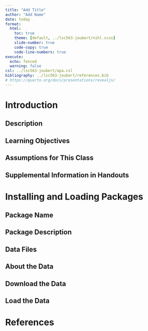 ```yaml
---
title: "Add Title"
author: "Add Name"
date: today
format:
  html:
    toc: true
    theme: [default, ../lsc563-joubert/nihl.scss]
    slide-number: true
    code-copy: true
    code-line-numbers: true
execute:
  echo: fenced
  warning: false
csl: ../lsc563-joubert/apa.csl
bibliography: ../lsc563-joubert/references.bib
# https://quarto.org/docs/presentations/revealjs/
---
```


# Introduction

## Description

## Learning Objectives

## Assumptions for This Class

## Supplemental Information in Handouts

# Installing and Loading Packages

## Package Name

## Package Description

## Data Files

## About the Data

## Download the Data

## Load the Data

# References
